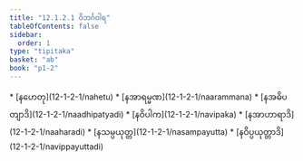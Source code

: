 ```yaml
---
title: "12.1.2.1 ဝိဘင်္ဂဝါရ"
tableOfContents: false
sidebar:
  order: 1
type: "tipitaka"
basket: "ab"
book: "p1-2"
---
```



<DynamicBreadcrumb />



<TableOfContents book="p1-2" section="12.1.2.1">
* [နဟေတု](12-1-2-1/nahetu)
* [နအာရမ္မဏ](12-1-2-1/naarammana)
* [နအဓိပတျာဒိ](12-1-2-1/naadhipatyadi)
* [နဝိပါက](12-1-2-1/navipaka)
* [နအာဟာရာဒိ](12-1-2-1/naaharadi)
* [နသမ္ပယုတ္တ](12-1-2-1/nasampayutta)
* [နဝိပ္ပယုတ္တာဒိ](12-1-2-1/navippayuttadi)
</TableOfContents>
